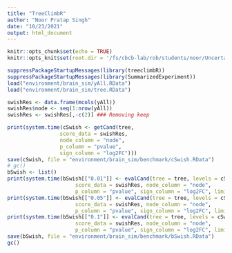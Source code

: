 ```yaml
---
title: "TreeClimbR"
author: "Noor Pratap Singh"
date: "10/23/2021"
output: html_document
---
```


```r
knitr::opts_chunk$set(echo = TRUE)
knitr::opts_knit$set(root.dir = '/fs/cbcb-lab/rob/students/noor/Uncertainity/treeTerminusScripts')
```

```r
suppressPackageStartupMessages(library(treeclimbR))
suppressPackageStartupMessages(library(SummarizedExperiment))
load("environment/brain_sim/yAll.RData")
load("environment/brain_sim/tree.RData")

swishRes <- data.frame(mcols(yAll))
swishRes$node <- seq(1:nrow(yAll))
swishRes <- swishRes[,-c(2)] ### Removing keep

print(system.time(cSwish <- getCand(tree,
                 score_data = swishRes,
                 node_column = "node",
                 p_column = "pvalue",
                 sign_column = "log2FC")))
save(cSwish, file = "environment/brain_sim/benchmark/cSwish.RData")
# gc()
bSwish <- list()
print(system.time(bSwish[["0.01"]] <- evalCand(tree = tree, levels = cSwish$candidate_list,
                      score_data = swishRes, node_column = "node",
                      p_column = "pvalue", sign_column = "log2FC", limit_rej=0.01)))
print(system.time(bSwish[["0.05"]] <- evalCand(tree = tree, levels = cSwish$candidate_list,
                      score_data = swishRes, node_column = "node",
                      p_column = "pvalue", sign_column = "log2FC", limit_rej=0.05)))
print(system.time(bSwish[["0.1"]] <- evalCand(tree = tree, levels = cSwish$candidate_list,
                      score_data = swishRes, node_column = "node",
                      p_column = "pvalue", sign_column = "log2FC", limit_rej=0.1)))
save(bSwish, file = "environment/brain_sim/benchmark/bSwish.RData")
gc()

```